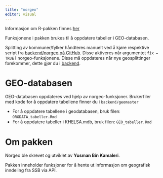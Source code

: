 ```yaml
---
title: "norgeo"
editor: visual
---
```


Informasjon om R-pakken finnes [her](https://helseprofil.github.io/norgeo/)

Funksjonene i pakken brukes til å oppdatere tabeller i GEO-databasen.

Splitting av kommuner/fylker håndteres manuelt ved å kjøre respektive script fra [backend/norgeo på GitHub](https://github.com/helseprofil/backend/tree/main/norgeo). Disse aktiveres når argumentet `fix = TRUE` i norgeo-funksjonene. Disse må oppdateres når nye geosplittinger forekommer, dette gjør du i [backend](../backend.qmd).

# GEO-databasen

GEO-databasen oppdateres ved hjelp av norgeo-funksjoner. Brukerfiler med kode for å oppdatere tabellene finner du i `backend/geomaster`

-   For å oppdatere tabellene i geodatabasen, bruk filen: `ORGDATA_tabeller.Rmd`
-   For å oppdatere tabeller i KHELSA.mdb, bruk filen: `GEO_tabeller.Rmd`

# Om pakken

Norgeo ble skrevet og utviklet av **Yusman Bin Kamaleri**.

Pakken inneholder funksjoner for å hente ut informasjon om geografisk inndeling fra SSB via API.
